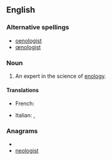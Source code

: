 ==English==

===Alternative spellings===
* [[oenologist]]
* [[œnologist]]

===Noun===
{{en-noun}}

# An expert in the science of [[enology]].

====Translations====
{{trans-top}}
* French: {{t+|fr|œnologue|m|f}}
{{trans-mid}}
* Italian: {{t+|it|enologo|m}}, {{t-|it|enologa|f}}
{{trans-bottom}}

===Anagrams===
* {{alphagram|egilnoost}}
* [[neologist#English|neologist]]